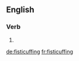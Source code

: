 ==English==

===Verb===
{{head|en|present participle}}

# {{present participle of|fisticuff|lang=en|nocat=1}}

[[de:fisticuffing]]
[[fr:fisticuffing]]